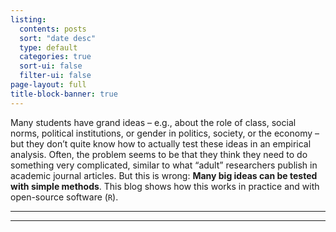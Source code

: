 ```yaml
---
listing:
  contents: posts
  sort: "date desc"
  type: default
  categories: true
  sort-ui: false
  filter-ui: false
page-layout: full
title-block-banner: true
---
```


Many students have grand ideas -- e.g., about the role of class, social norms, political institutions, or gender in politics, society, or the economy -- but they don't quite know how to actually test these ideas in an empirical analysis. Often, the problem seems to be that they think they need to do something very complicated, similar to what "adult" researchers publish in academic journal articles. But this is wrong: **Many big ideas can be tested with simple methods**. This blog shows how this works in practice and with open-source software (`R`).

***
***